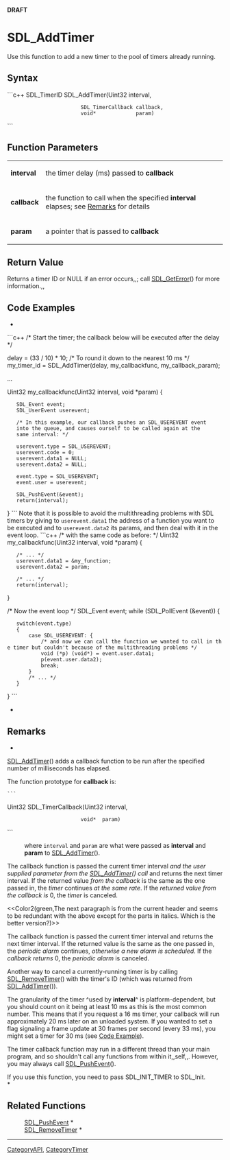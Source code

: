 <!-- pragma section-numbers off -->
<!-- pragma camelcase off -->
'''DRAFT'''

= SDL_AddTimer =
Use this function to add a new timer to the pool of timers already running.


== Syntax ==
```c++
SDL_TimerID SDL_AddTimer(Uint32            interval,
                         SDL_TimerCallback callback,
                         void*             param)
```

== Function Parameters ==
{|
|'''interval'''
|the timer delay (ms) passed to '''callback'''
|-
|'''callback'''
|the function to call when the specified '''interval''' elapses; see [[#Remarks|Remarks]] for details
|-
|'''param'''
|a pointer that is passed to '''callback'''
|}

== Return Value ==
Returns a timer ID or NULL if an error occurs,,; call [[SDL_GetError]]() for more information.,,

== Code Examples ==
*
```c++
/* Start the timer; the callback below will be executed after the delay */

delay = (33 / 10) * 10;  /* To round it down to the nearest 10 ms */
my_timer_id = SDL_AddTimer(delay, my_callbackfunc, my_callback_param);

...

Uint32 my_callbackfunc(Uint32 interval, void *param)
{
    SDL_Event event;
    SDL_UserEvent userevent;

    /* In this example, our callback pushes an SDL_USEREVENT event
    into the queue, and causes ourself to be called again at the
    same interval: */

    userevent.type = SDL_USEREVENT;
    userevent.code = 0;
    userevent.data1 = NULL;
    userevent.data2 = NULL;

    event.type = SDL_USEREVENT;
    event.user = userevent;

    SDL_PushEvent(&event);
    return(interval);
}
```
Note that it is possible to avoid the multithreading problems with SDL timers by giving to <code>userevent.data1</code> the address of a function you want to be executed and to <code>userevent.data2</code> its params, and then deal with it in the event loop. 
```c++
/* with the same code as before: */
Uint32 my_callbackfunc(Uint32 interval, void *param)
{
    /* ... */
    userevent.data1 = &my_function;
    userevent.data2 = param;

    /* ... */
    return(interval);
}

/* Now the event loop */
SDL_Event event;
while (SDL_PollEvent (&event))
{
    switch(event.type)
    {
        case SDL_USEREVENT: {
            /* and now we can call the function we wanted to call in the timer but couldn't because of the multithreading problems */
            void (*p) (void*) = event.user.data1;
            p(event.user.data2);
            break;
        }
        /* ... */
    }
}
```
*

== Remarks ==
*<br/>
[[SDL_AddTimer]]() adds a callback function to be run after the specified number of milliseconds has elapsed.

<span id="callback"></span>
The function prototype for '''callback''' is: 
 ```
Uint32 SDL_TimerCallback(Uint32 interval, 
                         void*  param)
```
: where <code>interval</code> and <code>param</code> are what were passed as '''interval''' and '''param''' to [[SDL_AddTimer]]().

The callback function is passed the current timer interval ''and the user supplied parameter from the [[SDL_AddTimer]]() call'' and returns the next timer interval. If the returned value ''from the callback'' is the same as the one passed in, the ''timer'' continues ''at the same rate''. If the ''returned value from the callback is'' 0, the ''timer'' is canceled.

<<Color2(green,The next paragraph is from the current header and seems to be redundant with the above except for the parts in italics.  Which is the better version?)>>

The callback function is passed the current timer interval and returns the next timer interval.  If the returned value is the same as the one passed in, the ''periodic alarm'' continues, ''otherwise a new alarm is scheduled''.  If the ''callback returns'' 0, the ''periodic alarm'' is canceled.

Another way to cancel a currently-running timer is by calling [[SDL_RemoveTimer]]() with the timer's ID (which was returned from [[SDL_AddTimer]]()).

The granularity of the timer ^used by '''interval'''^ is platform-dependent, but you should count on it being at least 10 ms as this is the most common number. This means that if you request a 16 ms timer, your callback will run approximately 20 ms later on an unloaded system. If you wanted to set a flag signaling a frame update at 30 frames per second (every 33 ms), you might set a timer for 30 ms (see [[#Code Example|Code Example]]). 

The timer callback function may run in a different thread than your main program, and so shouldn't call any functions from within it,,self,,. However, you may always call [[SDL_PushEvent]]().

If you use this function, you need to pass SDL_INIT_TIMER to SDL_Init. <br/>*


== Related Functions ==
:[[SDL_PushEvent]] *
:[[SDL_RemoveTimer]] *

----
[[CategoryAPI]], [[CategoryTimer]]
